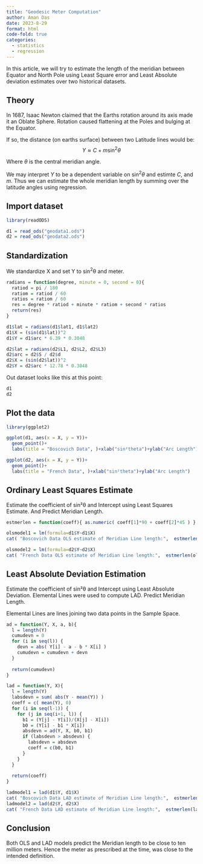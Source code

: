```yaml
---
title: "Geodesic Meter Computation"
author: Aman Das
date: 2023-8-29
format: html
code-fold: true
categories:
  - statistics
  - regression
---
```


In this article, we will try to estimate the length of the meridian between Equator and North Pole using Least Square error and Least Absolute deviation estimates over two historical datasets.

## Theory

In 1687, Isaac Newton claimed that the Earths rotation around its axis made it an Oblate Sphere.
Rotation caused flattening at the Poles and bulging at the Equator.

If so, the distance (on earths surface) between two Latitude lines would be:
$$
Y \approx C + m\sin^2\theta
$$

Where $\theta$ is the central meridian angle.

We may interpret $Y$ to be a dependent variable on $\sin^2\theta$ and estimte $C$, and $m$.
Thus we can estimate the whole meridian length by summing over the latitude angles using regression. 

## Import dataset

```r
library(readODS)

d1 = read_ods("geodata1.ods")
d2 = read_ods("geodata2.ods")
```

## Standardization

We standardize X and set Y to sin^2^θ and meter.

```r
radians = function(degree, minute = 0, second = 0){
  ratiod = pi / 180
  ratiom = ratiod / 60
  ratios = ratiom / 60
  res = degree * ratiod + minute * ratiom + second * ratios
  return(res)
}

d1$lat = radians(d1$lat1, d1$lat2)
d1$X = (sin(d1$lat))^2
d1$Y = d1$arc * 6.39 * 0.3048

d2$lat = radians(d2$L1, d2$L2, d2$L3)
d2$arc = d2$S / d2$d
d2$X = (sin(d2$lat))^2
d2$Y = d2$arc * 12.78 * 0.3048
```

Out dataset looks like this at this point:

```r
d1
d2
```

## Plot the data

```r
library(ggplot2)

ggplot(d1, aes(x = X, y = Y))+
  geom_point()+
  labs(title = "Boscovich Data", )+xlab("sin²theta")+ylab("Arc Length")
```

```r
ggplot(d2, aes(x = X, y = Y))+
  geom_point()+
  labs(title = "French Data", )+xlab("sin²theta")+ylab("Arc Length")
```

## Ordinary Least Squares Estimate

Estimate the coefficient of sin²θ and Intercept using Least Squares Estimate. And Predict Meridian Length.

```r
estmerlen = function(coeff){ as.numeric( coeff[1]*90 + coeff[2]*45 ) }

olsmodel1 = lm(formula=d1$Y~d1$X)
cat( "Boscovich Data OLS estimate of Meridian Line length:",  estmerlen(olsmodel1$coefficients) )

olsmodel2 = lm(formula=d2$Y~d2$X)
cat( "French Data OLS estimate of Meridian Line length:",  estmerlen(olsmodel2$coefficients) )
```

## Least Absolute Deviation Estimation

Estimate the coefficient of sin²θ and Intercept using Least Absolute Deviation. Elemental Lines were used to compute LAD. Predict Meridian Length.

Elemental Lines are lines joining two data points in the Sample Space.

```r
ad = function(Y, X, a, b){
  l = length(Y)
  cumudevn = 0
  for (i in seq(l)) {
    devn = abs( Y[i] - a - b * X[i] )
    cumudevn = cumudevn + devn
  }
  
  return(cumudevn)
}

lad = function(Y, X){
  l = length(Y)
  labsdevn = sum( abs(Y - mean(Y)) )
  coeff = c( mean(Y), 0)
  for (i in seq(l-1)) {
    for (j in seq(i+1, l)) {
      b1 = (Y[j] - Y[i])/(X[j] - X[i])
      b0 = (Y[i] - b1 * X[i])
      absdevn = ad(Y, X, b0, b1)
      if (labsdevn > absdevn) {
        labsdevn = absdevn
        coeff = c(b0, b1)
      }
    }
  }
  
  return(coeff)
}

ladmodel1 = lad(d1$Y, d1$X)
cat( "Boscovich Data LAD estimate of Meridian Line length:",  estmerlen(ladmodel1) )
ladmodel2 = lad(d2$Y, d2$X)
cat( "French Data LAD estimate of Meridian Line length:",  estmerlen(ladmodel2) )
```

## Conclusion

Both OLS and LAD models predict the Meridian length to be close to ten million meters.
Hence the meter as prescribed at the time, was close to the intended definition.